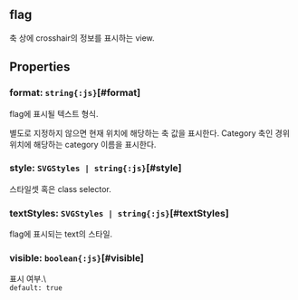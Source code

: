 ## flag
축 상에 crosshair의 정보를 표시하는 view.
## Properties

### format: `string{:js}`[#format]
flag에 표시될 텍스트 형식.


별도로 지정하지 않으면 현재 위치에 해당하는 축 값을 표시한다.
Category 축인 경위 위치에 해당하는 category 이름을 표시한다.  

### style: `SVGStyles | string{:js}`[#style]
스타일셋 혹은 class selector.  

### textStyles: `SVGStyles | string{:js}`[#textStyles]
flag에 표시되는 text의 스타일.  

### visible: `boolean{:js}`[#visible]
표시 여부.\  
`default: true`  
